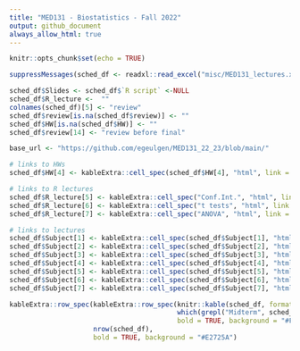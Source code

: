 ```yaml
---
title: "MED131 - Biostatistics - Fall 2022"
output: github_document
always_allow_html: true
---
```


```r
knitr::opts_chunk$set(echo = TRUE)
```

```r
suppressMessages(sched_df <- readxl::read_excel("misc/MED131_lectures.xlsx"))

sched_df$Slides <- sched_df$`R script` <-NULL
sched_df$R_lecture <-  ""
colnames(sched_df)[5] <- "review"
sched_df$review[is.na(sched_df$review)] <- ""
sched_df$HW[is.na(sched_df$HW)] <- ""
sched_df$review[14] <- "review before final"

base_url <- "https://github.com/egeulgen/MED131_22_23/blob/main/"

# links to HWs
sched_df$HW[4] <- kableExtra::cell_spec(sched_df$HW[4], "html", link = paste0(base_url, "Homeworks/HW-1.R"))

# links to R lectures
sched_df$R_lecture[5] <- kableExtra::cell_spec("Conf.Int.", "html", link = paste0(base_url, "scripts/4.basics_conf_int.pdf"))
sched_df$R_lecture[6] <- kableExtra::cell_spec("t tests", "html", link = paste0(base_url, "scripts/5.t_test_examples.pdf"))
sched_df$R_lecture[7] <- kableExtra::cell_spec("ANOVA", "html", link = paste0(base_url, "scripts/6.ANOVA_examples.pdf"))

# links to lectures
sched_df$Subject[1] <- kableExtra::cell_spec(sched_df$Subject[1], "html", link = paste0(base_url, "lectures/0.intro.pdf"))
sched_df$Subject[2] <- kableExtra::cell_spec(sched_df$Subject[2], "html", link = paste0(base_url, "lectures/1.overview_one_var_EDA.pdf"))
sched_df$Subject[3] <- kableExtra::cell_spec(sched_df$Subject[3], "html", link = paste0(base_url, "lectures/2.Inro_prog.pdf"))
sched_df$Subject[4] <- kableExtra::cell_spec(sched_df$Subject[4], "html", link = paste0(base_url, "lectures/3.two_var_EDA_RV.pdf"))
sched_df$Subject[5] <- kableExtra::cell_spec(sched_df$Subject[5], "html", link = paste0(base_url, "lectures/4.hypothesis_testing_one_sample.pdf"))
sched_df$Subject[6] <- kableExtra::cell_spec(sched_df$Subject[6], "html", link = paste0(base_url, "lectures/5.two_sample.pdf"))
sched_df$Subject[7] <- kableExtra::cell_spec(sched_df$Subject[7], "html", link = paste0(base_url, "lectures/6.ANOVA.pdf"))

kableExtra::row_spec(kableExtra::row_spec(knitr::kable(sched_df, format = "html", escape = FALSE), 
                                          which(grepl("Midterm", sched_df$Subject)), 
                                          bold = TRUE, background = "#F4B41A"), 
                     nrow(sched_df), 
                     bold = TRUE, background = "#E2725A")
```
